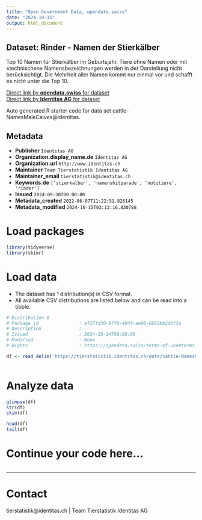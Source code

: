 ```yaml
---
title: "Open Government Data, opendata.swiss"
date: "2024-10-15"
output: html_document
---
```


## Dataset: Rinder - Namen der Stierkälber

Top 10 Namen für Stierkälber im Geburtsjahr. Tiere ohne Namen oder mit «technischen» Namensbezeichnungen werden in der Darstellung nicht berücksichtigt. Die Mehrheit aller Namen kommt nur einmal vor und schafft es nicht unter die Top 10.

[Direct link by **opendata.swiss** for dataset](https://opendata.swiss/de/dataset/rinder-namen-der-stierkalber)<br>
[Direct link by **Identitas AG** for dataset](https://tierstatistik.identitas.ch/)

Auto generated R starter code for data set cattle-NamesMaleCalves@identitas.

## Metadata

- **Publisher** `Identitas AG`
- **Organization.display_name.de** `Identitas AG`
- **Organization.url** `http://www.identitas.ch`
- **Maintainer** `Team Tierstatistik Identitas AG`
- **Maintainer_email** `tierstatistik@identitas.ch`
- **Keywords.de** `['stierkalber', 'namenshitparade', 'nutztiere', 'rinder']`
- **Issued** `2024-09-30T00:00:00`
- **Metadata_created** `2022-06-07T11:22:51.826145`
- **Metadata_modified** `2024-10-15T03:13:16.830788`


# Load packages

```r

library(tidyverse)
library(skimr)

```

# Load data

-   The dataset has 1 distribution(s) in CSV format.
-   All available CSV distributions are listed below and can be read into a tibble.

```r

# Distribution 0
# Package_id               : ef27fd30-97f8-404f-ae08-6662bb2dbf3a
# Description              : 
# Issued                   : 2024-10-14T00:00:00
# Modified                 : None
# Rights                   : https://opendata.swiss/terms-of-use#terms_by

df <- read_delim('https://tierstatistik.identitas.ch/data/cattle-NamesMaleCalves.csv')



```

# Analyze data

```r

glimpse(df)
str(df)
skim(df)

head(df)
tail(df)

```

# Continue your code here...

```r

```

------------------------------------------------------------------------

# Contact

tierstatistik@identitas.ch | Team Tierstatistik Identitas AG
